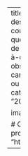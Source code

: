 ---
title: L'économétrie en grande dimension
description: |
    Ce document de travail est une courte introduction aux principaux problèmes que l'on rencontre lorsque l'on souhaite faire de l'économétrie en grande dimension, c'est-à-dire lorsque p > n - pour chaque observation, on dispose d'un nombre de caractéristiques potentiellement proportionnel ou plus grand que la taille de l'échantillon.
categories:
- Econométrie
- Insee
date: "2022-02-17T00:00:00Z"

image: ../../assets/media/logo_Insee.png

# Optional external URL for project (replaces project detail page).
website: "https://www.insee.fr/fr/statistiques/4923129"
---